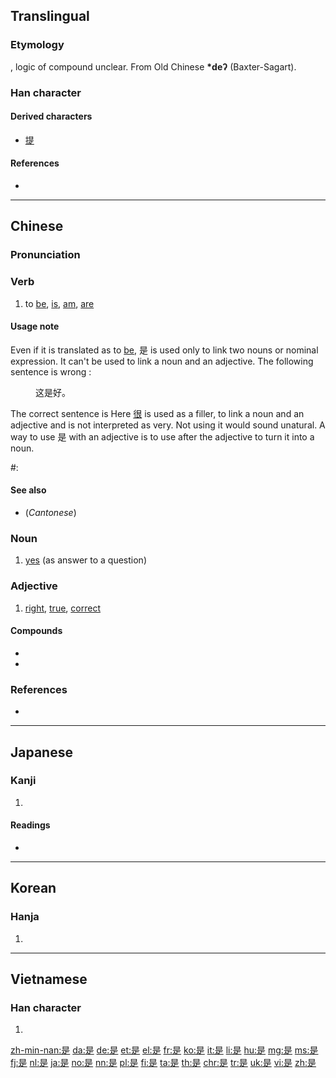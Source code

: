 {{also|昰}}
==Translingual==
{{stroke order|strokes=9}}
{{stroke order|type=animate}}

===Etymology===
{{Han compound|早|止|ls=ic}}, logic of compound unclear. From Old Chinese '''*deʔ''' (Baxter-Sagart).

===Han character===
{{Han char|rn=72|rad=日|as=05|sn=9|four=6080<sub>1</sub>|canj=日一卜人 (AMYO)|ids=⿱[[日]]⿱[[一]][[龰]]}}

====Derived characters====
* [[提]]

====References====
* {{Han ref|kx=0493.260|dkj=13859|dj=0858.060|hdz=21497.050|uh=662F|ud=26159|bh=AC4F|bd=44111}}

----

==Chinese==
{{zh-hanzi-box|[[是]]}}

===Pronunciation===
{{zh-pron
|m=shì
|c=si6
|h=poj=shì
|mn=sī
|w=3zr
|ma=zh-shì.ogg
|cat=v,n
}}

===Verb===
{{zh-verb}}

# {{context|Beginning Mandarin|lang=zh|sort=shi4}} to [[be]], [[is]], [[am]], [[are]]  {{n-g|([[copula]])}}
#: {{zh-usex|泰晤士河 是 ^英國 第二 長 的 河流。|The River Thames '''is''' the second longest river in the UK.|link=yes}}
#: {{zh-usex|我 '''是''' 老師|I '''am''' a teacher|link=y}}
#: {{zh-usex|我 '''是''' 中國人|I '''am''' Chinese.|link=y}}

====Usage note====
Even if it is translated as to [[be]], 是 is used only to link two nouns or nominal expression.
{{zh-usex|我 '''是''' 老師|I '''am''' a teacher|in_notes=yes|link=y}}
{{zh-usex|泰晤士河 是 ^英國 第二 長 的 河流。|The River Thames '''is''' the second longest river in the UK.|in_notes=yes|link=yes}}
It can't be used to link a noun and an adjective. The following sentence is wrong : 
: 这是好。
The correct sentence is
{{zh-usex|這 '''很''' 好|This '''is (very)''' good|in_notes=yes|link=y}}
Here [[很]] is used as a filler, to link a noun and an adjective and is not interpreted as very. Not using it would sound unatural.
A way to use 是 with an adjective is to use {{zh-l|的}} after the adjective to turn it into a noun.
#: {{zh-usex|那 只 猫 '''是''' 黑 的|This cat is black (This cat is a black one)|in_notes=yes|link=y}}

====See also====
* (''Cantonese'') {{zh-l|係/系}}

===Noun===
{{zh-noun}}

# [[yes]] (as answer to a question)

===Adjective===
{{zh-adj}}

# [[right]], [[true]], [[correct]]

====Compounds====
* {{zh-l|是否}}
* {{zh-l|是非}}

===References===
* {{cite web
| url = http://www.mdbg.net/chindict/chindict.php?page=worddict&wdrst=0&wdqb=是
| title = 是
| work = MDBG English to Chinese dictionary ( Based on CC-CEDICT )
| language = Mandarin/English
}}

----

==Japanese==

===Kanji===
{{ja-kanji|grade=c|rs=日05}}

# {{defn|lang=ja|sort=日05}}

====Readings====
* {{ja-readings|on=[[ぜ]] (ze), [[し]] (shi)|kun=[[これ]] (kore), [[この]] (kono), [[ここ]] (koko)}}

----

==Korean==

===Hanja===
{{ko-hanja|hangeul=시|eumhun=바를|rv=|mr=si|y=si}}

# {{defn|lang=ko|sort=日05}}

----

==Vietnamese==

===Han character===
{{vi-hantu|[[thị]]|rs=日05}}

# {{defn|lang=vi|sort=日05}}

[[zh-min-nan:是]]
[[da:是]]
[[de:是]]
[[et:是]]
[[el:是]]
[[fr:是]]
[[ko:是]]
[[it:是]]
[[li:是]]
[[hu:是]]
[[mg:是]]
[[ms:是]]
[[fj:是]]
[[nl:是]]
[[ja:是]]
[[no:是]]
[[nn:是]]
[[pl:是]]
[[fi:是]]
[[ta:是]]
[[th:是]]
[[chr:是]]
[[tr:是]]
[[uk:是]]
[[vi:是]]
[[zh:是]]